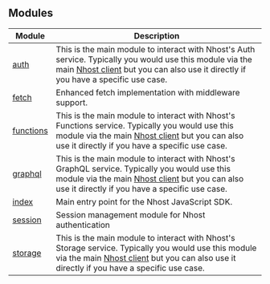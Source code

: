 ## Modules

| Module                     | Description                                                                                                                                                                                                              |
| -------------------------- | ------------------------------------------------------------------------------------------------------------------------------------------------------------------------------------------------------------------------ |
| [auth](./auth)           | This is the main module to interact with Nhost's Auth service. Typically you would use this module via the main [Nhost client](./main#createclient) but you can also use it directly if you have a specific use case.      |
| [fetch](./fetch)         | Enhanced fetch implementation with middleware support.                                                                                                                                                                   |
| [functions](./functions) | This is the main module to interact with Nhost's Functions service. Typically you would use this module via the main [Nhost client](./main#createclient) but you can also use it directly if you have a specific use case. |
| [graphql](./graphql)     | This is the main module to interact with Nhost's GraphQL service. Typically you would use this module via the main [Nhost client](./main#createclient) but you can also use it directly if you have a specific use case.   |
| [index](./index)         | Main entry point for the Nhost JavaScript SDK.                                                                                                                                                                           |
| [session](./session)     | Session management module for Nhost authentication                                                                                                                                                                       |
| [storage](./storage)     | This is the main module to interact with Nhost's Storage service. Typically you would use this module via the main [Nhost client](./main#createclient) but you can also use it directly if you have a specific use case.   |
